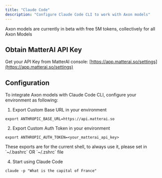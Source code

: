 ```yaml
---
title: "Claude Code"
description: "Configure Claude Code CLI to work with Axon models"
---
```


<Tip>
Axon models are currently in beta with free 5M tokens, collectively for all Axon Models
</Tip>

## Obtain MatterAI API Key
Get your API Key from MatterAI console: [https://app.matterai.so/settings](https://app.matterai.so/settings)

## Configuration

To integrate Axon models with Claude Code CLI, configure your environment as following:

1. Export Custom Base URL in your environment
```
export ANTHROPIC_BASE_URL=https://api.matterai.so
```

2. Export Custom Auth Token in your environment
```
export ANTHROPIC_AUTH_TOKEN=<your_matterai_api_key>
```

<Note>
These exports are for the current shell, to always use it, please set in `~/.bashrc` OR `~/.zshrc` file
</Note>

4. Start using Claude Code
```
claude -p "What is the capital of France"
```